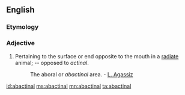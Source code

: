 ==English==

===Etymology===
{{prefix|ab|actinal}}

===Adjective===
{{en-adj}}

#{{context|zoölogy}} Pertaining to the surface or end opposite to the mouth in a [[radiate]] animal; -- opposed to ''actinal''.
#:The aboral or ''abactinal'' area. - [[w:Louis Agassiz|L. Agassiz]]

[[id:abactinal]]
[[ms:abactinal]]
[[mn:abactinal]]
[[ta:abactinal]]